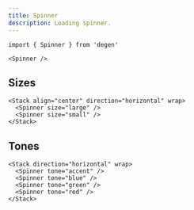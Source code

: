 ```yaml
---
title: Spinner
description: Loading spinner.
---
```


```tsx
import { Spinner } from 'degen'
```

```tsx expand=true live=true
<Spinner />
```

## Sizes

```tsx live=true
<Stack align="center" direction="horizontal" wrap>
  <Spinner size="large" />
  <Spinner size="small" />
</Stack>
```

## Tones

```tsx live=true
<Stack direction="horizontal" wrap>
  <Spinner tone="accent" />
  <Spinner tone="blue" />
  <Spinner tone="green" />
  <Spinner tone="red" />
</Stack>
```
